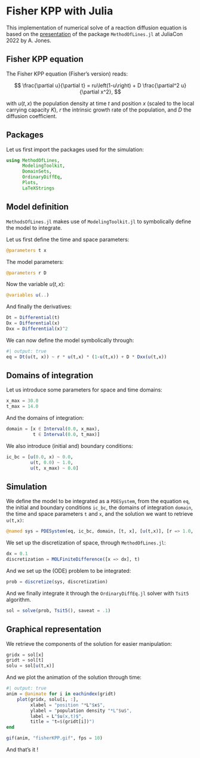 # Fisher KPP with Julia

This implementation of numerical solve of a reaction diffusion equation is based on the [presentation](https://www.youtube.com/watch?v=8gLhaWRYvfQ) of the package `MethodOfLines.jl` at JuliaCon 2022 by A. Jones.

## Fisher KPP equation

The Fisher KPP equation (Fisher's version) reads:

$$
\frac{\partial u}{\partial t} = ru\left(1-u\right) + D \frac{\partial^2 u}{\partial x^2},
$$

with $u(t,x)$ the population density at time $t$ and position $x$ (scaled to the local carrying capacity $K$), $r$ the intrinsic growth rate of the population, and $D$ the diffusion coefficient.

## Packages

Let us first import the packages used for the simulation:

```julia
using MethodOfLines, 
      ModelingToolkit,
      DomainSets, 
      OrdinaryDiffEq, 
      Plots, 
      LaTeXStrings
```

## Model definition

`MethodsOfLines.jl` makes use of `ModelingToolkit.jl` to symbolically define the model to integrate. 

Let us first define the time and space parameters:

```julia
@parameters t x
```

The model parameters:

```julia
@parameters r D
```


Now the variable $u(t,x)$:

```julia
@variables u(..)
```


And finally the derivatives:

```julia
Dt = Differential(t)
Dx = Differential(x)
Dxx = Differential(x)^2
```

We can now define the model symbolically through:
```julia
#| output: true
eq = Dt(u(t, x)) ~ r * u(t,x) * (1-u(t,x)) + D * Dxx(u(t,x))
```

## Domains of integration

Let us introduce some parameters for space and time domains:
```julia
x_max = 30.0
t_max = 14.0
```

And the domains of integration:
```julia
domain = [x ∈ Interval(0.0, x_max),
          t ∈ Interval(0.0, t_max)]
```

We also introduce (initial and) boundary conditions:
```julia
ic_bc = [u(0.0, x) ~ 0.0,
         u(t, 0.0) ~ 1.0,
         u(t, x_max) ~ 0.0]
```

## Simulation

We define the model to be integrated as a `PDESystem`, from the equation `eq`, the initial and boundary conditions `ic_bc`, the domains of integration `domain`, the time and space parameters `t` and `x`, and the solution we want to retrieve `u(t,x)`:

```julia
@named sys = PDESystem(eq, ic_bc, domain, [t, x], [u(t,x)], [r => 1.0, D => 1.0])
```

We set up the discretization of space, through `MethodOfLines.jl`:

```julia
dx = 0.1
discretization = MOLFiniteDifference([x => dx], t)
```

And we set up the (ODE) problem to be integrated:
```julia
prob = discretize(sys, discretization)
```

And we finally integrate it through the `OrdinaryDiffEq.jl` solver with `Tsit5` algorithm.

```julia
sol = solve(prob, Tsit5(), saveat = .1)
```

## Graphical representation

We retrieve the components of the solution for easier manipulation:

```julia
gridx = sol[x]
gridt = sol[t]
solu = sol[u(t,x)]
```

And we plot the animation of the solution through time:
```julia
#| output: true
anim = @animate for i in eachindex(gridt)
    plot(gridx, solu[i, :],
         xlabel = "position "*L"$x$",
         ylabel = "population density "*L"$u$", 
         label = L"$u(x,t)$", 
         title = "t=$(gridt[i])")
end

gif(anim, "fisherKPP.gif", fps = 10)
```

And that's it !




